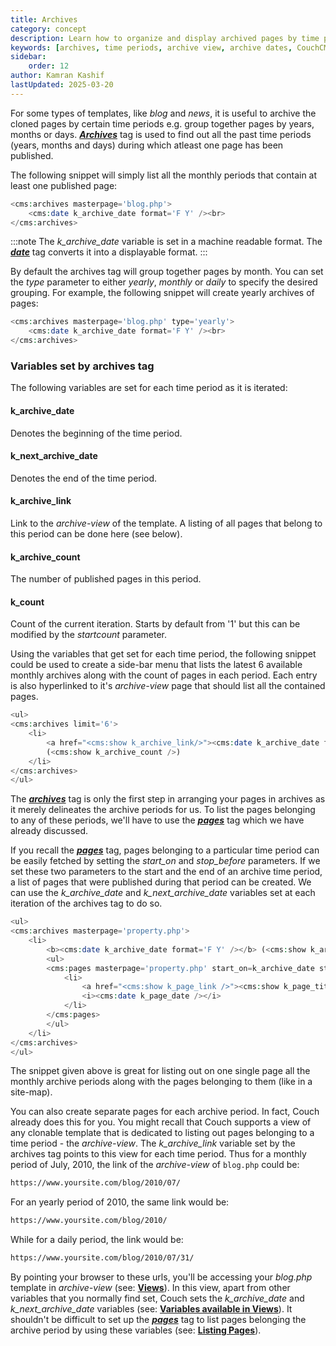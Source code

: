 ```yaml
---
title: Archives
category: concept
description: Learn how to organize and display archived pages by time periods in CouchCMS using the archives tag
keywords: [archives, time periods, archive view, archive dates, CouchCMS archives]
sidebar:
    order: 12
author: Kamran Kashif
lastUpdated: 2025-03-20
---
```


For some types of templates, like _blog_ and _news_, it is useful to archive the cloned pages by certain time periods e.g. group together pages by years, months or days.
[__*Archives*__](../../tags-reference/archives/) tag is used to find out all the past time periods (years, months and days) during which atleast one page has been published.

The following snippet will simply list all the monthly periods that contain at least one published page:

```php title="archive-example.php"
<cms:archives masterpage='blog.php'>
    <cms:date k_archive_date format='F Y' /><br>
</cms:archives>
```

:::note
The *k_archive_date* variable is set in a machine readable format.
The [__*date*__](../../tags-reference/date/) tag converts it into a displayable format.
:::

By default the archives tag will group together pages by month. You can set the _type_ parameter to either _yearly_, _monthly_ or _daily_ to specify the desired grouping. For example, the following snippet will create yearly archives of pages:

```php title="yearly-archive.php"
<cms:archives masterpage='blog.php' type='yearly'>
    <cms:date k_archive_date format='F Y' /><br>
</cms:archives>
```

### Variables set by archives tag

The following variables are set for each time period as it is iterated:

#### k_archive_date

Denotes the beginning of the time period.

#### k_next_archive_date

Denotes the end of the time period.

#### k_archive_link

Link to the _archive-view_ of the template.
A listing of all pages that belong to this period can be done here (see below).

#### k_archive_count

The number of published pages in this period.

#### k_count

Count of the current iteration.
Starts by default from '1' but this can be modified by the _startcount_ parameter.

Using the variables that get set for each time period, the following snippet could be used to create a side-bar menu that lists the latest 6 available monthly archives along with the count of pages in each period. Each entry is also hyperlinked to it's _archive-view_ page that should list all the contained pages.

```php title="archive-menu.php"
<ul>
<cms:archives limit='6'>
    <li>
        <a href="<cms:show k_archive_link/>"><cms:date k_archive_date format='F Y' /></a>
        (<cms:show k_archive_count />)
    </li>
</cms:archives>
</ul>
```

The [__*archives*__](../../tags-reference/archives.html) tag is only the first step in arranging your pages in archives as it merely delineates the archive periods for us.
To list the pages belonging to any of these periods, we'll have to use the [__*pages*__](../../tags-reference/pages.html) tag which we have already discussed.

If you recall the [__*pages*__](../../tags-reference/pages.html) tag, pages belonging to a particular time period can be easily fetched by setting the *start\_on* and *stop\_before* parameters.
If we set these two parameters to the start and the end of an archive time period, a list of pages that were published during that period can be created.
We can use the *k_archive_date* and *k_next_archive_date* variables set at each iteration of the archives tag to do so.

```php title="archive-list.php"
<ul>
<cms:archives masterpage='property.php'>
    <li>
        <b><cms:date k_archive_date format='F Y' /></b> (<cms:show k_archive_count />)
        <ul>
        <cms:pages masterpage='property.php' start_on=k_archive_date stop_before=k_next_archive_date>
            <li>
                <a href="<cms:show k_page_link />"><cms:show k_page_title /></a>
                <i><cms:date k_page_date /></i>
            </li>
        </cms:pages>
        </ul>
    </li>
</cms:archives>
</ul>
```

The snippet given above is great for listing out on one single page all the monthly archive periods along with the pages belonging to them (like in a site-map).

You can also create separate pages for each archive period.
In fact, Couch already does this for you.
You might recall that Couch supports a view of any clonable template that is dedicated to listing out pages belonging to a time period - the _archive-view_.
The *k_archive_link* variable set by the archives tag points to this view for each time period.
Thus for a monthly period of July, 2010, the link of the _archive-view_ of `blog.php` could be:

```txt
https://www.yoursite.com/blog/2010/07/
```

For an yearly period of 2010, the same link would be:

```txt
https://www.yoursite.com/blog/2010/
```

While for a daily period, the link would be:

```txt
https://www.yoursite.com/blog/2010/07/31/
```

By pointing your browser to these urls, you'll be accessing your _blog.php_ template in _archive-view_ (see: [**Views**](../views/)).
In this view, apart from other variables that you normally find set, Couch sets the *k_archive_date* and *k_next_archive_date* variables (see: [**Variables available in Views**](../variables-in-views/)).
It shouldn't be difficult to set up the [__*pages*__](../../tags-reference/pages/) tag to list pages belonging the archive period by using these variables (see: [**Listing Pages**](../listing-pages/)).
